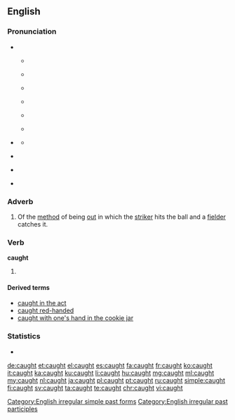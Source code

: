 ==English==

===Pronunciation===
* {{IPA|/kɔ(ː)t/}}
** {{a|RP}} {{IPA|[kʰɔːt]}}
** {{audio|en-uk-caught.ogg|Audio (UK)}}
** {{a|Australia|New Zealand}} {{IPA|[kʰoːt]}}
** {{audio|en-au-caught.ogg|Audio (Australia)}}
** {{a|US}} {{IPA|[kʰɔt]}}
** {{audio|en-us-inlandnorth-caught.ogg|Audio (US-Inland North)}}
* {{a|cot-caught}} {{IPA|/kɑt/|[kʰɑt]}}
** {{audio|en-us-caught.ogg|Audio (US cot-caught merged)}}
* {{homophones|cot}} {{qualifier|accents with cot-caught merger}}
* {{homophones|court}} {{qualifier|non-rhotic accents}}
* {{rhymes|ɔːt}}

===Adverb===
{{en-adv|-}}

# {{context|cricket|lang=en}} Of the [[method]] of being [[out]] in which the [[striker]] hits the ball and a [[fielder]] catches it.

===Verb===
'''caught'''

# {{en-past of|catch}}

====Derived terms====
* [[caught in the act]]
* [[caught red-handed]]
* [[caught with one's hand in the cookie jar]]

===Statistics===
* {{rank|struck|man's|write|651|caught|below|window|instead}}

[[Category:English irregular simple past forms]]
[[Category:English irregular past participles]]

[[de:caught]]
[[et:caught]]
[[el:caught]]
[[es:caught]]
[[fa:caught]]
[[fr:caught]]
[[ko:caught]]
[[it:caught]]
[[ka:caught]]
[[ku:caught]]
[[li:caught]]
[[hu:caught]]
[[mg:caught]]
[[ml:caught]]
[[my:caught]]
[[nl:caught]]
[[ja:caught]]
[[pl:caught]]
[[pt:caught]]
[[ru:caught]]
[[simple:caught]]
[[fi:caught]]
[[sv:caught]]
[[ta:caught]]
[[te:caught]]
[[chr:caught]]
[[vi:caught]]